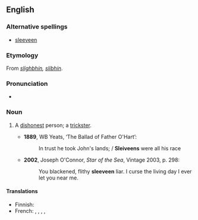 ==English==

===Alternative spellings===
*[[sleeveen]]

===Etymology===
From {{etyl|ga}} ''[[slíghbhín]], [[slíbhín]]''.

===Pronunciation===
* {{IPA|/ˈsliːviːn/}}

===Noun===
{{en-noun}}

# {{Ireland}} A [[dishonest]] person; a [[trickster]].
#*'''1889''', WB Yeats, ‘The Ballad of Father O'Hart’:
#*:In trust he took John's lands; / '''Sleiveens''' were all his race
#*'''2002''', Joseph O'Connor, ''Star of the Sea'', Vintage 2003, p. 298:
#*:You blackened, flithy '''sleeveen''' liar. I curse the living day I ever let you near me.

====Translations====
{{trans-top|dishonest person; trickster}}
{{trans-mid}}
* Finnish: {{t|fi|koijari}}
* French: {{t|fr|escroc}},  {{t|fr|filou}},  {{t|fr|aigrefin}},  {{t|fr|fripon}},  {{t|fr|larron}}
{{trans-bottom}}